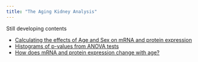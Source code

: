 ```yaml
---
title: "The Aging Kidney Analysis"
---
```

Still developing contents

* [Calculating the effects of Age and Sex on mRNA and protein expression](Rmd/ANOVA_calc.html)
* [Histograms of p-values from ANOVA tests](Rmd/ANOVA_histograms.html)
* [How does mRNA and protein expression change with age?](Rmd/Slope_analysis.html)

